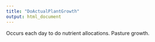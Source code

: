 ```yaml
---
title: "DoActualPlantGrowth"
output: html_document
---
```



Occurs each day to do nutrient allocations. Pasture growth.
